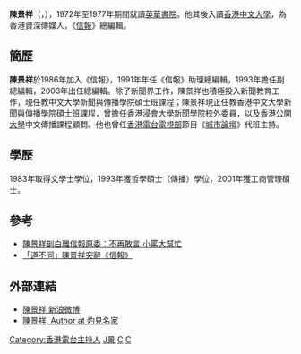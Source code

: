 '''陳景祥'''（{{lang-en|'''Chan King Cheung '''}}，{{bd||catIdx=C陳}}），1972年至1977年期間就讀[[英華書院|英華書院]]。他其後入讀[[香港中文大學|香港中文大學]]，為香港資深傳媒人，《[[信報|信報]]》總編輯。

== 簡歷 ==
'''陳景祥'''於1986年加入《信報》，1991年年任《信報》助理總編輯，1993年擔任副總編輯，2003年出任總編輯。除了新聞界工作，陳景祥也積極投入新聞教育工作，現任教中文大學新聞與傳播學院碩士班課程；陳景祥現正任教香港中文大學新聞與傳播學院碩士班課程，曾擔任[[香港浸會大學|香港浸會大學]]新聞學院校外委員，以及[[香港公開大學|香港公開大學]]中文傳播課程顧問。他也曾任[[香港電台電視部|香港電台電視部]]節目《[[城市論壇|城市論壇]]》代班主持。

== 學歷 ==
1983年取得文學士學位，1993年獲哲學碩士（傳播）學位，2001年獲工商管理碩士。

==參考==
*[https://www.thestandnews.com/media/%E9%99%B3%E6%99%AF%E7%A5%A5%E5%89%96%E7%99%BD%E9%9B%A2%E4%BF%A1%E5%A0%B1%E5%8E%9F%E5%A7%94-%E4%B8%8D%E5%86%8D%E6%95%A2%E8%A8%80-%E5%B0%8F%E7%BD%B5%E5%A4%A7%E5%B9%AB%E5%BF%99/ 陳景祥剖白離信報原委：不再敢言 小罵大幫忙]{{Wayback|url=https://www.thestandnews.com/media/%E9%99%B3%E6%99%AF%E7%A5%A5%E5%89%96%E7%99%BD%E9%9B%A2%E4%BF%A1%E5%A0%B1%E5%8E%9F%E5%A7%94-%E4%B8%8D%E5%86%8D%E6%95%A2%E8%A8%80-%E5%B0%8F%E7%BD%B5%E5%A4%A7%E5%B9%AB%E5%BF%99/ |date=20210119003638 }}
*[https://hk.news.appledaily.com/local/daily/article/20141019/18904990  「道不同」陳景祥突辭《信報》 ]{{Wayback|url=https://hk.news.appledaily.com/local/daily/article/20141019/18904990 |date=20200703134425 }}

== 外部連結 ==
*[http://www.weibo.com/1841830123 陳景祥 新浪微博]{{Wayback|url=http://www.weibo.com/1841830123 |date=20111130170723 }}
*[https://www.master-insight.com/author/chenjingxiang/ 陳景祥, Author at 灼見名家]{{Wayback|url=https://www.master-insight.com/author/chenjingxiang/ |date=20210421155145 }}

{{DEFAULTSORT:Chan陳}}
{{香港電台唱片騎師}}
[[Category:香港電台主持人|Category:香港電台主持人]]
[[Category:陳姓|J景]]
[[Category:英華書院校友|C]]
[[Category:香港中文大學校友|C]]